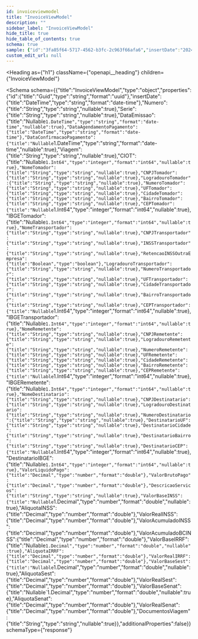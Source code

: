 ```yaml
---
id: invoiceviewmodel
title: "InvoiceViewModel"
description: ""
sidebar_label: "InvoiceViewModel"
hide_title: true
hide_table_of_contents: true
schema: true
sample: {"id":"3fa85f64-5717-4562-b3fc-2c963f66afa6","insertDate":"2024-07-29T15:51:28.071Z","Numero":"string","Serie":"string","DataEmissao":"2024-07-29T15:51:28.071Z","DataAgendamentoPagamento":"2024-07-29T15:51:28.071Z","DataConfirmacaoPagamento":"2024-07-29T15:51:28.071Z","Viagem":"string","CIOT":0,"NomeTomador":"string","CNPJTomador":"string","LogradouroTomador":"string","NumeroTomador":"string","UFTomador":"string","CidadeTomador":"string","BairroTomador":"string","CEPTomador":0,"IBGETomador":0,"NomeTransportador":"string","CNPJTransportador":"string","INSSTransportador":"string","RetencaoINSSOutraEmpresa":true,"LogradouroTransportador":"string","NumeroTransportador":"string","UFTransportador":"string","CidadeTransportador":"string","BairroTransportador":"string","CEPTransportador":0,"IBGETransportador":0,"NomeRemetente":"string","CNPJRemetente":"string","LogradouroRemetente":"string","NumeroRemetente":"string","UFRemetente":"string","CidadeRemetente":"string","BairroRemetente":"string","CEPRemetente":0,"IBGERemetente":0,"NomeDestinatario":"string","CNPJDestinatario":"string","LogradouroDestinatario":"string","NumeroDestinatario":"string","DestinatarioUF":"string","DestinatarioCidade":"string","DestinatarioBairro":"string","DestinatarioCEP":0,"DestinatarioIBGE":0,"ValorLiquidoPago":0,"ValorBrutoPago":0,"DescricaoServicos":"string","ValorBaseINSS":0,"AliquotaINSS":0,"ValorRealINSS":0,"ValorAcumuladoINSS":0,"ValorAcumuladoBCINSS":0,"ValorBaseIRRF":0,"AliquotaIRRF":0,"ValorRealIRRF":0,"ValorBaseSest":0,"AliquotaSest":0,"ValorRealSest":0,"ValorBaseSenat":0,"AliquotaSenat":0,"ValorRealSenat":0,"DocumentosViagem":"string"}
custom_edit_url: null
---
```



<Heading
  as={"h1"}
  className={"openapi__heading"}
  children={"InvoiceViewModel"}
>
</Heading>





<Schema
  schema={{"title":"InvoiceViewModel","type":"object","properties":{"id":{"title":"Guid","type":"string","format":"uuid"},"insertDate":{"title":"DateTime","type":"string","format":"date-time"},"Numero":{"title":"String","type":"string","nullable":true},"Serie":{"title":"String","type":"string","nullable":true},"DataEmissao":{"title":"Nullable`1.DateTime","type":"string","format":"date-time","nullable":true},"DataAgendamentoPagamento":{"title":"DateTime","type":"string","format":"date-time"},"DataConfirmacaoPagamento":{"title":"Nullable`1.DateTime","type":"string","format":"date-time","nullable":true},"Viagem":{"title":"String","type":"string","nullable":true},"CIOT":{"title":"Nullable`1.Int64","type":"integer","format":"int64","nullable":true},"NomeTomador":{"title":"String","type":"string","nullable":true},"CNPJTomador":{"title":"String","type":"string","nullable":true},"LogradouroTomador":{"title":"String","type":"string","nullable":true},"NumeroTomador":{"title":"String","type":"string","nullable":true},"UFTomador":{"title":"String","type":"string","nullable":true},"CidadeTomador":{"title":"String","type":"string","nullable":true},"BairroTomador":{"title":"String","type":"string","nullable":true},"CEPTomador":{"title":"Nullable`1.Int64","type":"integer","format":"int64","nullable":true},"IBGETomador":{"title":"Nullable`1.Int64","type":"integer","format":"int64","nullable":true},"NomeTransportador":{"title":"String","type":"string","nullable":true},"CNPJTransportador":{"title":"String","type":"string","nullable":true},"INSSTransportador":{"title":"String","type":"string","nullable":true},"RetencaoINSSOutraEmpresa":{"title":"Boolean","type":"boolean"},"LogradouroTransportador":{"title":"String","type":"string","nullable":true},"NumeroTransportador":{"title":"String","type":"string","nullable":true},"UFTransportador":{"title":"String","type":"string","nullable":true},"CidadeTransportador":{"title":"String","type":"string","nullable":true},"BairroTransportador":{"title":"String","type":"string","nullable":true},"CEPTransportador":{"title":"Nullable`1.Int64","type":"integer","format":"int64","nullable":true},"IBGETransportador":{"title":"Nullable`1.Int64","type":"integer","format":"int64","nullable":true},"NomeRemetente":{"title":"String","type":"string","nullable":true},"CNPJRemetente":{"title":"String","type":"string","nullable":true},"LogradouroRemetente":{"title":"String","type":"string","nullable":true},"NumeroRemetente":{"title":"String","type":"string","nullable":true},"UFRemetente":{"title":"String","type":"string","nullable":true},"CidadeRemetente":{"title":"String","type":"string","nullable":true},"BairroRemetente":{"title":"String","type":"string","nullable":true},"CEPRemetente":{"title":"Nullable`1.Int64","type":"integer","format":"int64","nullable":true},"IBGERemetente":{"title":"Nullable`1.Int64","type":"integer","format":"int64","nullable":true},"NomeDestinatario":{"title":"String","type":"string","nullable":true},"CNPJDestinatario":{"title":"String","type":"string","nullable":true},"LogradouroDestinatario":{"title":"String","type":"string","nullable":true},"NumeroDestinatario":{"title":"String","type":"string","nullable":true},"DestinatarioUF":{"title":"String","type":"string","nullable":true},"DestinatarioCidade":{"title":"String","type":"string","nullable":true},"DestinatarioBairro":{"title":"String","type":"string","nullable":true},"DestinatarioCEP":{"title":"Nullable`1.Int64","type":"integer","format":"int64","nullable":true},"DestinatarioIBGE":{"title":"Nullable`1.Int64","type":"integer","format":"int64","nullable":true},"ValorLiquidoPago":{"title":"Decimal","type":"number","format":"double"},"ValorBrutoPago":{"title":"Decimal","type":"number","format":"double"},"DescricaoServicos":{"title":"String","type":"string","nullable":true},"ValorBaseINSS":{"title":"Nullable`1.Decimal","type":"number","format":"double","nullable":true},"AliquotaINSS":{"title":"Decimal","type":"number","format":"double"},"ValorRealINSS":{"title":"Decimal","type":"number","format":"double"},"ValorAcumuladoINSS":{"title":"Decimal","type":"number","format":"double"},"ValorAcumuladoBCINSS":{"title":"Decimal","type":"number","format":"double"},"ValorBaseIRRF":{"title":"Nullable`1.Decimal","type":"number","format":"double","nullable":true},"AliquotaIRRF":{"title":"Decimal","type":"number","format":"double"},"ValorRealIRRF":{"title":"Decimal","type":"number","format":"double"},"ValorBaseSest":{"title":"Nullable`1.Decimal","type":"number","format":"double","nullable":true},"AliquotaSest":{"title":"Decimal","type":"number","format":"double"},"ValorRealSest":{"title":"Decimal","type":"number","format":"double"},"ValorBaseSenat":{"title":"Nullable`1.Decimal","type":"number","format":"double","nullable":true},"AliquotaSenat":{"title":"Decimal","type":"number","format":"double"},"ValorRealSenat":{"title":"Decimal","type":"number","format":"double"},"DocumentosViagem":{"title":"String","type":"string","nullable":true}},"additionalProperties":false}}
  schemaType={"response"}
>
  
</Schema>
            